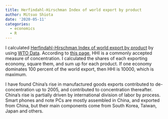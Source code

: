 ```yaml
---
title: Herfindahl-Hirschman Index of world export by product
author: Mitsuo Shiota
date: '2020-05-11'
categories:
  - economics
  - R
---
```


I calculated [Herfindahl-Hirschman Index of world export by product](https://github.com/mitsuoxv/wto-export/blob/master/README.md) by using [WTO Data](https://timeseries.wto.org/). According to [this page](https://www.investopedia.com/terms/h/hhi.asp), HHI is a commonly accepted measure of concentration. I calculated the shares of each exporting economy, square them, and sum up for each product. If one economy dominates 100 percent of the world export, then HHI is 10000, which is maximum.

I have found China's rise in manufactured goods exports contributed to de-concentration up to 2005, and contributed to concentration thereafter. China's rise is partially driven by international division of labor by process. Smart phones and note PCs are mostly assembled in China, and exported from China, but their main components come from South Korea, Taiwan, Japan and others.
